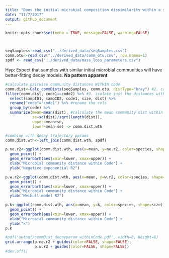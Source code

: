 ```yaml
---
title: "Does the initial microbial composition dissimilarity within a sample species+size class explain variation in decay model's R2? Nope."
date: "11/7/2017"
output: github_document
---
```


```r
knitr::opts_chunk$set(echo = TRUE, message=FALSE, warning=FALSE)



seqSamples<-read_csv("../derived_data/seqSamples.csv")
comm.otu<-read.csv("../derived_data/comm_otu.csv", row.names=1)
spdf <- read_csv("../derived_data/mass_loss_parameters.csv")

```

Hyp: Expect that samples with similar initial microbial communities will have better-fitting decay models.
**No pattern apparent**

```r

#calculate pairwise community distances WITHIN code
comm.dist<-Calc_commDists(seqSamples, comm.otu, distType="bray") #2. calc the distances
filter(comm.dist, code1==code2) %>% #3. isolate just the distances within species+size
  select(sampID1, sampID2, code1, size, dist) %>%
  rename("code"="code1") %>% #rename the cols
  group_by(code) %>%
  summarize(mean=mean(dist), #calculate the mean community dist within code classes
            se=sd(dist)/sqrt(length(dist)),
            upper=mean+se,
            lower=mean-se) -> comm.dist.wth

#combine with decay trajectory params
comm.dist.wth<-left_join(comm.dist.wth, spdf)

p.ne.r2<-ggplot(comm.dist.wth, aes(x=mean, y=ne.r2, color=species, shape=size)) + 
  geom_point() +
  geom_errorbarh(aes(xmin=lower, xmax=upper)) +
  xlab("Microbial community distance within Code") + 
  ylab("Negative exponential R2") 

p.w.r2<-ggplot(comm.dist.wth, aes(x=mean, y=w.r2, color=species, shape=size)) + 
  geom_point() +
  geom_errorbarh(aes(xmin=lower, xmax=upper)) +
  xlab("Microbial community distance within Code") + 
  ylab("Weibull model R2") 

p.k<-ggplot(comm.dist.wth, aes(x=mean, y=k, color=species, shape=size)) + 
  geom_point() +
  geom_errorbarh(aes(xmin=lower, xmax=upper)) +
  xlab("Microbial community distance within Code") + 
  ylab("k") 
p.k

#pdf('output/commDist_decayparam_withinCode.pdf', width=8, height=6)
grid.arrange(p.ne.r2 + guides(color=FALSE, shape=FALSE), 
             p.w.r2 + guides(color=FALSE, shape=FALSE))
#dev.off()

```



